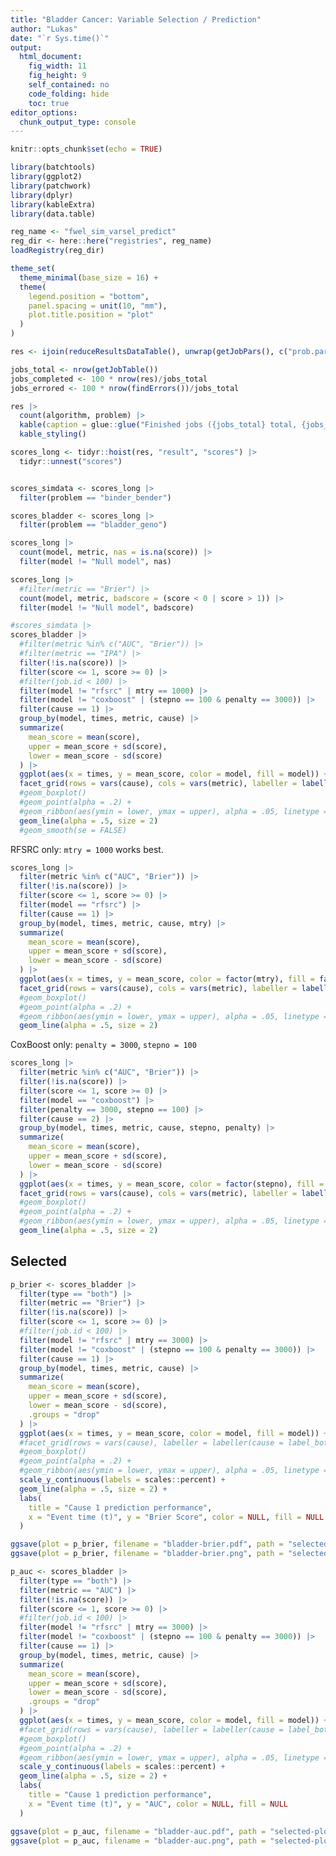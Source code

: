 ```yaml
---
title: "Bladder Cancer: Variable Selection / Prediction"
author: "Lukas"
date: "`r Sys.time()`"
output: 
  html_document: 
    fig_width: 11
    fig_height: 9
    self_contained: no
    code_folding: hide
    toc: true
editor_options: 
  chunk_output_type: console
---
```


```r
knitr::opts_chunk$set(echo = TRUE)

library(batchtools)
library(ggplot2)
library(patchwork)
library(dplyr)
library(kableExtra)
library(data.table)

reg_name <- "fwel_sim_varsel_predict"
reg_dir <- here::here("registries", reg_name)
loadRegistry(reg_dir)

theme_set(
  theme_minimal(base_size = 16) +
  theme(
    legend.position = "bottom", 
    panel.spacing = unit(10, "mm"), 
    plot.title.position = "plot"
  )
)
```

```r
res <- ijoin(reduceResultsDataTable(), unwrap(getJobPars(), c("prob.pars", "algo.pars")))

jobs_total <- nrow(getJobTable())
jobs_completed <- 100 * nrow(res)/jobs_total
jobs_errored <- 100 * nrow(findErrors())/jobs_total

res |>
  count(algorithm, problem) |>
  kable(caption = glue::glue("Finished jobs ({jobs_total} total, {jobs_completed}% completed, {jobs_errored}% errored)")) |>
  kable_styling()

scores_long <- tidyr::hoist(res, "result", "scores") |>
  tidyr::unnest("scores")


scores_simdata <- scores_long |> 
  filter(problem == "binder_bender")

scores_bladder <- scores_long |> 
  filter(problem == "bladder_geno")

```

```r
scores_long |>
  count(model, metric, nas = is.na(score)) |>
  filter(model != "Null model", nas)

scores_long |>
  #filter(metric == "Brier") |>
  count(model, metric, badscore = (score < 0 | score > 1)) |>
  filter(model != "Null model", badscore)
```

```r
#scores_simdata |>
scores_bladder |>
  #filter(metric %in% c("AUC", "Brier")) |>
  #filter(metric == "IPA") |>
  filter(!is.na(score)) |>
  filter(score <= 1, score >= 0) |>
  #filter(job.id < 100) |> 
  filter(model != "rfsrc" | mtry == 1000) |>
  filter(model != "coxboost" | (stepno == 100 & penalty == 3000)) |>
  filter(cause == 1) |>
  group_by(model, times, metric, cause) |>
  summarize(
    mean_score = mean(score),
    upper = mean_score + sd(score),
    lower = mean_score - sd(score)
  ) |>
  ggplot(aes(x = times, y = mean_score, color = model, fill = model)) +
  facet_grid(rows = vars(cause), cols = vars(metric), labeller = labeller(cause = label_both, metric = label_value)) +
  #geom_boxplot()
  #geom_point(alpha = .2) +
  #geom_ribbon(aes(ymin = lower, ymax = upper), alpha = .05, linetype = "dashed") +
  geom_line(alpha = .5, size = 2)
  #geom_smooth(se = FALSE)
```

RFSRC only: `mtry = 1000` works best.

```r
scores_long |>
  filter(metric %in% c("AUC", "Brier")) |>
  filter(!is.na(score)) |>
  filter(score <= 1, score >= 0) |>
  filter(model == "rfsrc") |>
  filter(cause == 1) |>
  group_by(model, times, metric, cause, mtry) |>
  summarize(
    mean_score = mean(score),
    upper = mean_score + sd(score),
    lower = mean_score - sd(score)
  ) |>
  ggplot(aes(x = times, y = mean_score, color = factor(mtry), fill = factor(mtry))) +
  facet_grid(rows = vars(cause), cols = vars(metric), labeller = labeller(cause = label_both, metric = label_value)) +
  #geom_boxplot()
  #geom_point(alpha = .2) +
  #geom_ribbon(aes(ymin = lower, ymax = upper), alpha = .05, linetype = "dashed") +
  geom_line(alpha = .5, size = 2)
```

CoxBoost only:
`penalty = 3000`, `stepno = 100`

```r
scores_long |>
  filter(metric %in% c("AUC", "Brier")) |>
  filter(!is.na(score)) |>
  filter(score <= 1, score >= 0) |>
  filter(model == "coxboost") |>
  filter(penalty == 3000, stepno == 100) |>
  filter(cause == 2) |>
  group_by(model, times, metric, cause, stepno, penalty) |>
  summarize(
    mean_score = mean(score),
    upper = mean_score + sd(score),
    lower = mean_score - sd(score)
  ) |>
  ggplot(aes(x = times, y = mean_score, color = factor(stepno), fill = factor(stepno))) +
  facet_grid(rows = vars(cause), cols = vars(metric), labeller = labeller(cause = label_both, metric = label_value)) +
  #geom_boxplot()
  #geom_point(alpha = .2) +
  #geom_ribbon(aes(ymin = lower, ymax = upper), alpha = .05, linetype = "dashed") +
  geom_line(alpha = .5, size = 2)
```




## Selected

```r
p_brier <- scores_bladder |>
  filter(type == "both") |>
  filter(metric == "Brier") |>
  filter(!is.na(score)) |>
  filter(score <= 1, score >= 0) |>
  #filter(job.id < 100) |> 
  filter(model != "rfsrc" | mtry == 3000) |>
  filter(model != "coxboost" | (stepno == 100 & penalty == 3000)) |>
  filter(cause == 1) |>
  group_by(model, times, metric, cause) |>
  summarize(
    mean_score = mean(score),
    upper = mean_score + sd(score),
    lower = mean_score - sd(score),
    .groups = "drop"
  ) |>
  ggplot(aes(x = times, y = mean_score, color = model, fill = model)) +
  #facet_grid(rows = vars(cause), labeller = labeller(cause = label_both, metric = label_value)) +
  #geom_boxplot()
  #geom_point(alpha = .2) +
  #geom_ribbon(aes(ymin = lower, ymax = upper), alpha = .05, linetype = "dashed") +
  scale_y_continuous(labels = scales::percent) +
  geom_line(alpha = .5, size = 2) +
  labs(
    title = "Cause 1 prediction performance",
    x = "Event time (t)", y = "Brier Score", color = NULL, fill = NULL
  )

ggsave(plot = p_brier, filename = "bladder-brier.pdf", path = "selected-plots", width = 9, height = 7)
ggsave(plot = p_brier, filename = "bladder-brier.png", path = "selected-plots", width = 9, height = 7)

```

```r
p_auc <- scores_bladder |>
  filter(type == "both") |>
  filter(metric == "AUC") |>
  filter(!is.na(score)) |>
  filter(score <= 1, score >= 0) |>
  #filter(job.id < 100) |> 
  filter(model != "rfsrc" | mtry == 3000) |>
  filter(model != "coxboost" | (stepno == 100 & penalty == 3000)) |>
  filter(cause == 1) |>
  group_by(model, times, metric, cause) |>
  summarize(
    mean_score = mean(score),
    upper = mean_score + sd(score),
    lower = mean_score - sd(score),
    .groups = "drop"
  ) |>
  ggplot(aes(x = times, y = mean_score, color = model, fill = model)) +
  #facet_grid(rows = vars(cause), labeller = labeller(cause = label_both, metric = label_value)) +
  #geom_boxplot()
  #geom_point(alpha = .2) +
  #geom_ribbon(aes(ymin = lower, ymax = upper), alpha = .05, linetype = "dashed") +
  scale_y_continuous(labels = scales::percent) +
  geom_line(alpha = .5, size = 2) +
  labs(
    title = "Cause 1 prediction performance",
    x = "Event time (t)", y = "AUC", color = NULL, fill = NULL
  )

ggsave(plot = p_auc, filename = "bladder-auc.pdf", path = "selected-plots", width = 9, height = 7)
ggsave(plot = p_auc, filename = "bladder-auc.png", path = "selected-plots", width = 9, height = 7)

```

